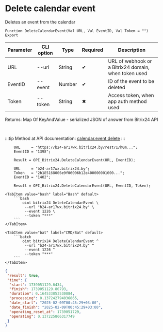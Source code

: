 ﻿---
sidebar_position: 5
description: Delete calendar event and other functions to work with Bitrix24 in the Open Integration Package, a free open-source integration library for 1C:Enterprise 8, OneScript and CLI
keywords: [1C, 1С, 1С:Enterprise, 1С:Enterprise 8.3, API, Integration, Services, Exchange, OneScript, CLI, Bitrix24]
---


# Delete calendar event
 Deletes an event from the calendar



`Function DeleteCalendarEvent(Val URL, Val EventID, Val Token = "") Export`

  | Parameter | CLI option | Type | Required | Description |
  |-|-|-|-|-|
  | URL | --url | String | &#x2714; | URL of webhook or a Bitrix24 domain, when token used |
  | EventID | --event | Number | &#x2714; | ID of the event to be deleted |
  | Token | --token | String | &#x2716; | Access token, when app auth method used |

  
  Returns:  Map Of KeyAndValue - serialized JSON of answer from Bitrix24 API

<br/>

:::tip
Method at API documentation: [calendar.event.delete](https://apidocs.bitrix24.ru/api-reference/calendar/calendar-event/calendar-event-delete.html)
:::
<br/>



```bsl title="1C:Enterprise/OneScript code example"
    URL     = "https://b24-ar17wx.bitrix24.by/rest/1/h0m...";
    EventID = "1398";

    Result = OPI_Bitrix24.DeleteCalendarEvent(URL, EventID);

    URL     = "b24-ar17wx.bitrix24.by";
    Token   = "2b185168006e9f06006b12e400000001000...";
    EventID = "1402";

    Result = OPI_Bitrix24.DeleteCalendarEvent(URL, EventID, Token);
```
 

 <Tabs>
  
    <TabItem value="bash" label="Bash" default>
        ```bash
            oint bitrix24 DeleteCalendarEvent \
             --url "b24-ar17wx.bitrix24.by" \
             --event 1226 \
             --token "***"
        ```
    </TabItem>
  
    <TabItem value="bat" label="CMD/Bat" default>
        ```batch
            oint bitrix24 DeleteCalendarEvent ^
             --url "b24-ar17wx.bitrix24.by" ^
             --event 1226 ^
             --token "***"
        ```
    </TabItem>
</Tabs>


```json title="Result"
{
 "result": true,
 "time": {
  "start": 1739051129.6434,
  "finish": 1739051129.80793,
  "duration": 0.164533853530884,
  "processing": 0.137242794036865,
  "date_start": "2025-02-09T00:45:29+03:00",
  "date_finish": "2025-02-09T00:45:29+03:00",
  "operating_reset_at": 1739051729,
  "operating": 0.137225866317749
 }
}
```
